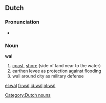 == Dutch ==
===Pronunciation===
*{{audio|Nl-wal.ogg|audio}}

=== Noun ===

'''wal'''

# [[coast]], [[shore]] (side of land near to the water)
#earthen levee as protection against flooding
#wall around city as military defense

[[Category:Dutch nouns]]

[[el:wal]]
[[fr:wal]]
[[id:wal]]
[[nl:wal]]